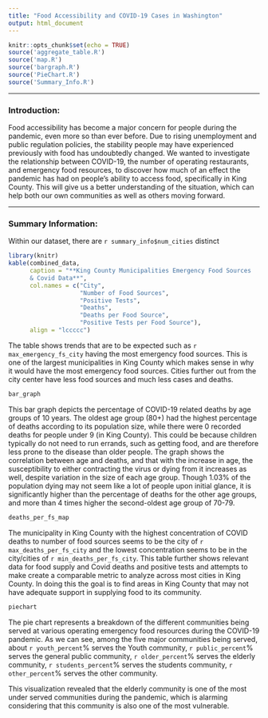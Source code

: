 ```yaml
---
title: "Food Accessibility and COVID-19 Cases in Washington"
output: html_document
---
```


```r
knitr::opts_chunk$set(echo = TRUE)
source('aggregate_table.R')
source('map.R')
source('bargraph.R')
source('PieChart.R')
source('Summary_Info.R')
```
---

### Introduction:
Food accessibility has become a major concern for people during the pandemic,
even more so than ever before. Due to rising unemployment and public regulation
policies, the stability people may have experienced previously with food has
undoubtedly changed. We wanted to investigate the relationship between COVID-19,
the number of operating restaurants, and emergency food resources, to discover
how much of an effect the pandemic has had on people’s ability to access food,
specifically in King County. This will give us a better understanding of the
situation, which can help both our own communities as well as others moving
forward.

---
### Summary Information:
Within our dataset, there are `r summary_info$num_cities` distinct  


```r
library(knitr)
kable(combined_data,
      caption = "**King County Municipalities Emergency Food Sources
      & Covid Data**",
      col.names = c("City",
                    "Number of Food Sources",
                    "Positive Tests",
                    "Deaths",
                    "Deaths per Food Source",
                    "Positive Tests per Food Source"),
      align = "lccccc")
```

The table shows trends that are to be expected such as `r max_emergency_fs_city`
having the most emergency food sources. This is one of the largest municipalities
in King County which makes sense in why it would have the most emergency food
sources. Cities further out from the city center have less food sources and much
less cases and deaths.

```r
bar_graph

```

This bar graph depicts the percentage of COVID-19 related deaths by age groups of
10 years. The oldest age group (80+) had the highest percentage of deaths according
to its population size, while there were 0 recorded deaths for people under 9
(in King County). This could be because children typically do not need to run errands,
such as getting food, and are therefore less prone to the disease than older people.
The graph shows the correlation between age and deaths, and that with the increase
in age, the susceptibility to either contracting the virus or dying from it increases
as well, despite variation in the size of each age group. Though 1.03% of the
population dying may not seem like a lot of people upon initial glance, it is
significantly higher than the percentage of deaths for the other age groups, and
more than 4 times higher the second-oldest age group of 70-79.


```r
deaths_per_fs_map
```

The municipality in King County with the highest concentration of COVID deaths
to number of food sources seems to be the city of `r max_deaths_per_fs_city` and
the lowest concentration seems to be in the city/cities of `r min_deaths_per_fs_city`.
This table further shows relevant data for food supply and Covid deaths and
positive tests and attempts to make create a comparable metric to analyze across
most cities in King County. In doing this the goal is to find areas in King
County that may not have adequate support in supplying food to its community.

```r
piechart
```

The pie chart represents a breakdown of the different communities being served at
various operating emergency food resources during the COVID-19 pandemic. As we can
see, among the five major communities being served, about `r youth_percent`% serves
the Youth community, `r public_percent`% serves the general public community,
`r older_percent`% serves the elderly community, `r students_percent`% serves the
students community, `r other_percent`% serves the other community.

This visualization revealed that the elderly community is one of the most under
served communities during the pandemic, which is alarming considering that this
community is also one of the most vulnerable.
